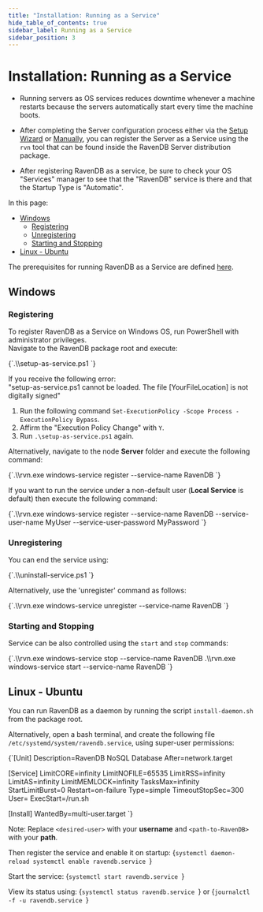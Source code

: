 ```yaml
---
title: "Installation: Running as a Service"
hide_table_of_contents: true
sidebar_label: Running as a Service
sidebar_position: 3
---
```



# Installation: Running as a Service

* Running servers as OS services reduces downtime whenever a machine restarts because the servers automatically start every time the machine boots.  

* After completing the Server configuration process either via the [Setup Wizard](../../start/installation/setup-wizard.mdx) 
  or [Manually](../../start/installation/manual.mdx), you can register the Server as a Service using the `rvn` tool that can be found inside the RavenDB Server 
  distribution package.

* After registering RavenDB as a service, be sure to check your OS "Services" manager to see that the "RavenDB" service is there 
  and that the Startup Type is "Automatic".  

In this page: 

* [Windows](../../start/installation/running-as-service.mdx#windows)  
  * [Registering](../../start/installation/running-as-service.mdx#registering)  
  * [Unregistering](../../start/installation/running-as-service.mdx#unregistering)  
  * [Starting and Stopping](../../start/installation/running-as-service.mdx#starting-and-stopping)  
* [Linux - Ubuntu](../../start/installation/running-as-service.mdx#linux---ubuntu)  

<Admonition type="info" title="Prerequisites" id="prerequisites" href="#prerequisites">

The prerequisites for running RavenDB as a Service are defined [here](../../start/getting-started.mdx#prerequisites).  

</Admonition>

## Windows

### Registering

To register RavenDB as a Service on Windows OS, run PowerShell with administrator privileges.  
Navigate to the RavenDB package root and execute:  

<TabItem value="powershell" label="powershell">
<CodeBlock language="powershell">
{`.\\setup-as-service.ps1
`}
</CodeBlock>
</TabItem>

If you receive the following error:  
"setup-as-service.ps1 cannot be loaded. The file [YourFileLocation] is not digitally signed" 

1. Run the following command `Set-ExecutionPolicy -Scope Process -ExecutionPolicy Bypass`.
2. Affirm the "Execution Policy Change" with `Y`. 
3. Run `.\setup-as-service.ps1` again.  

Alternatively, navigate to the node **Server** folder and execute the following command:  

<TabItem value="powershell" label="powershell">
<CodeBlock language="powershell">
{`.\\rvn.exe windows-service register --service-name RavenDB
`}
</CodeBlock>
</TabItem>

If you want to run the service under a non-default user (**Local Service** is default) then execute the following command:

<TabItem value="powershell" label="powershell">
<CodeBlock language="powershell">
{`.\\rvn.exe windows-service register --service-name RavenDB --service-user-name MyUser --service-user-password MyPassword
`}
</CodeBlock>
</TabItem>

### Unregistering

You can end the service using:

<TabItem value="powershell" label="powershell">
<CodeBlock language="powershell">
{`.\\uninstall-service.ps1
`}
</CodeBlock>
</TabItem>

Alternatively, use the 'unregister' command as follows:

<TabItem value="powershell" label="powershell">
<CodeBlock language="powershell">
{`.\\rvn.exe windows-service unregister --service-name RavenDB
`}
</CodeBlock>
</TabItem>

### Starting and Stopping

Service can be also controlled using the `start` and `stop` commands:

<TabItem value="powershell" label="powershell">
<CodeBlock language="powershell">
{`.\\rvn.exe windows-service stop --service-name RavenDB
.\\rvn.exe windows-service start --service-name RavenDB
`}
</CodeBlock>
</TabItem>



## Linux - Ubuntu

You can run RavenDB as a daemon by running the script `install-daemon.sh` from the package root.

Alternatively, open a bash terminal, and create the following file `/etc/systemd/system/ravendb.service`, using super-user permissions:

<TabItem value="bash" label="bash">
<CodeBlock language="bash">
{`[Unit]
Description=RavenDB NoSQL Database
After=network.target

[Service]
LimitCORE=infinity
LimitNOFILE=65535
LimitRSS=infinity
LimitAS=infinity
LimitMEMLOCK=infinity
TasksMax=infinity
StartLimitBurst=0
Restart=on-failure
Type=simple
TimeoutStopSec=300
User=<desired-user>
ExecStart=<path-to-RavenDB>/run.sh

[Install]
WantedBy=multi-user.target
`}
</CodeBlock>
</TabItem>

Note: Replace `<desired-user>` with your **username** and `<path-to-RavenDB>` with your **path**.

Then register the service and enable it on startup:
<TabItem value="bash" label="bash">
<CodeBlock language="bash">
{`systemctl daemon-reload
systemctl enable ravendb.service
`}
</CodeBlock>
</TabItem>

Start the service:
<TabItem value="bash" label="bash">
<CodeBlock language="bash">
{`systemctl start ravendb.service
`}
</CodeBlock>
</TabItem>

View its status using:
<TabItem value="bash" label="bash">
<CodeBlock language="bash">
{`systemctl status ravendb.service
`}
</CodeBlock>
</TabItem>
or
<TabItem value="bash" label="bash">
<CodeBlock language="bash">
{`journalctl -f -u ravendb.service
`}
</CodeBlock>
</TabItem>



